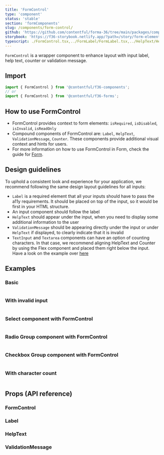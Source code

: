 ```yaml
---
title: 'FormControl'
type: 'component'
status: 'stable'
section: 'formComponents'
slug: /components/form-control/
github: 'https://github.com/contentful/forma-36/tree/main/packages/components/forms/src/FormControl'
storybook: 'https://f36-storybook.netlify.app/?path=/story/form-elements-form-control--basic'
typescript: ./FormControl.tsx,../FormLabel/FormLabel.tsx,../HelpText/HelpText.tsx,../ValidationMessage/ValidationMessage.tsx
---
```


`FormControl` is a wrapper component to enhance layout with input label, help text, counter or validation message.

## Import

```js static=true
import { FormControl } from '@contentful/f36-components';
// or
import { FormControl } from '@contentful/f36-forms';
```

## How to use FormControl

- FormControl provides context to form elements: `isRequired`, `isDisabled`, `isInvalid`, `isReadOnly`
- Compound components of FormControl are: `Label`, `HelpText`, `ValidationMessage`, `Counter`. These components provide additional visual context and hints for users.
- For more information on how to use FormControl in Form, check the guide for [Form](/components/form).

## Design guidelines

To uphold a consistent look and experience for your application, we recommend following the same design layout guidelines for all inputs:

- `Label` is a required element that all your inputs should have to pass the a11y requirements. It should be placed on top of the input, so it would be first in your HTML structure.
- An input component should follow the label
- `HelpText` should appear under the input, when you need to display some additional information to the user
- `ValidationMessage` should be appearing directly under the input or under `HelpText` if displayed, to clearly indicate that it is invalid
- `TextInput` and `Textarea` components can have an option of counting characters. In that case, we recommend aligning HelpText and Counter by using the Flex component and placed them right below the input. Have a look on the example over [here](#example-with-character-count)

## Examples

### Basic

```jsx file=../../examples/FormControlExample.tsx

```

### With invalid input

```jsx file=../../examples/FormControlInvalidExample.tsx

```

### Select component with FormControl

```jsx file=../../examples/FormControlSelectExample.tsx

```

### Radio Group component with FormControl

```jsx file=../../examples/FormControlRadioGroupExample.tsx

```

### Checkbox Group component with FormControl

```jsx file=../../examples/FormControlCheckboxGroupExample.tsx

```

### With character count

```jsx file=../../examples/FormControlCharacterCountExample.tsx

```

## Props (API reference)

### FormControl

<PropsTable of="FormControl" />

### Label

<PropsTable of="FormLabel" />

### HelpText

<PropsTable of="HelpText" />

### ValidationMessage

<PropsTable of="ValidationMessage" />
